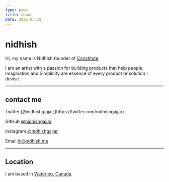 ```yaml
---
type: page
title: about
date: 2021-03-19
---
```


# nidhish

Hi, my name is Nidhish founder of [Constitute](https://constitute.ai). 

I am an artist with a passion for building products that help people. 
Imagination and Simplicity are essence of every product or solution I devise.


---


## contact me

<div>
  Twitter [@nidhishgajjar](https://twitter.com/nidhishgajjar)

  GitHub [@nidhishgajjar](https://github.com/nidhishgajjar)

  Instagram [@nidhishgajjar](https://instagram.com/yourname)

  Email hi@nidhish.me
</div>

---

## Location

I am based in [Waterloo, Canada](https://goo.gl/maps/2gFmo2A6AmsY2j1n6).